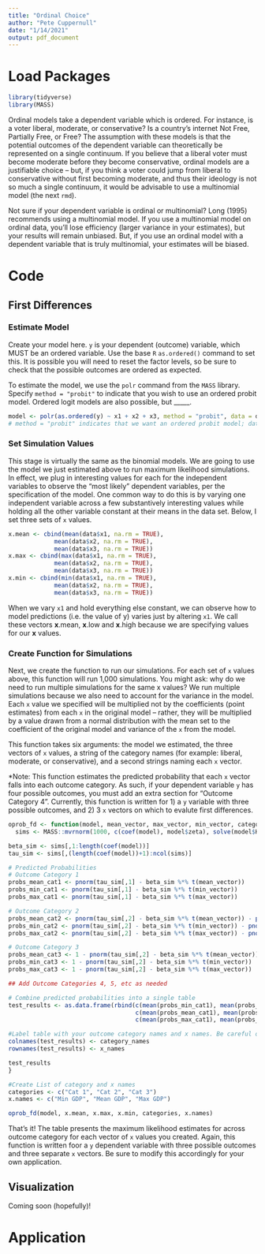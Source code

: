```yaml
---
title: "Ordinal Choice"
author: "Pete Cuppernull"
date: "1/14/2021"
output: pdf_document
---
```


# Load Packages
```r
library(tidyverse)
library(MASS)
```

Ordinal models take a dependent variable which is ordered. For instance, is a voter liberal, moderate, or conservative? Is a country's internet Not Free, Partially Free, or Free? The assumption with these models is that the potential outcomes of the dependent variable can theoretically be represented on a single continuum. If you believe that a liberal voter must become moderate before they become conservative, ordinal models are a justifiable choice -- but, if you think a voter could jump from liberal to conservative without first becoming moderate, and thus their ideology is not so much a single continuum, it would be advisable to use a multinomial model (the next `rmd`). 

Not sure if your dependent variable is ordinal or multinomial? Long (1995) recommends using a multinomial model. If you use a multinomial model on ordinal data, you'll lose efficiency (larger variance in your estimates), but your results will remain unbiased. But, if you use an ordinal model with a dependent variable that is truly multinomial, your estimates will be biased.

# Code

## First Differences

### Estimate Model

Create your model here. `y` is your dependent (outcome) variable, which MUST be an ordered variable. Use the base `R` `as.ordered()` command to set this. It is possible you will need to reset the factor levels, so be sure to check that the possible outcomes are ordered as expected.

To estimate the model, we use the `polr` command from the `MASS` library. Specify `method = "probit"` to indicate that you wish to use an ordered probit model. Ordered logit models are also possible, but _____.

```r
model <- polr(as.ordered(y) ~ x1 + x2 + x3, method = "probit", data = data, Hess = T) # where y is the dependent variable; x1, x2, x3 are the independent variables (add as many as you want)
# method = "probit" indicates that we want an ordered probit model; data is your data frame.
```

### Set Simulation Values

This stage is virtually the same as the binomial models. We are going to use the model we just estimated above to run maximum likelihood simulations. In effect, we plug in interesting values for each for the independent variables to observe the "most likely" dependent variables, per the specification of the model. One common way to do this is by varying one independent variable across a few substantively interesting values while holding all the other variable constant at their means in the data set. Below, I set three sets of `x` values.

```r
x.mean <- cbind(mean(data$x1, na.rm = TRUE), 
             mean(data$x2, na.rm = TRUE),
             mean(data$x3, na.rm = TRUE))
x.max <- cbind(max(data$x1, na.rm = TRUE), 
             mean(data$x2, na.rm = TRUE),
             mean(data$x3, na.rm = TRUE))
x.min <- cbind(min(data$x1, na.rm = TRUE), 
             mean(data$x2, na.rm = TRUE),
             mean(data$x3, na.rm = TRUE))
```

When we vary `x1` and hold everything else constant, we can observe how to model predictions (i.e. the value of y) varies just by altering `x1`. We call these vectors **x**.mean, **x**.low and **x**.high because we are specifying values for our **x** values.

### Create Function for Simulations

Next, we create the function to run our simulations. For each set of `x` values above, this function will run 1,000 simulations. You might ask: why do we need to run multiple simulations for the same x values? We run multiple simulations because we also need to account for the variance in the model. Each `x` value we specified will be multiplied not by the coefficients (point estimates) from each `x` in the original model -- rather, they will be multiplied by a value drawn from a normal distribution with the mean set to the coefficient of the original model and variance of the `x` from the model.

This function takes six arguments: the model we estimated, the three vectors of `x` values, a string of the category names (for example: liberal, moderate, or conservative), and a second strings naming each `x` vector.

*Note: This function estimates the predicted probability that each `x` vector falls into each outcome category. As such, if your dependent variable `y` has four possible outcomes, you must add an extra section for "Outcome Category 4". Currently, this function is written for 1) a `y` variable with three possible outcomes, and 2) 3 `x` vectors on which to evalute first differences.

```r
oprob_fd <- function(model, mean_vector, max_vector, min_vector, category_names, x_names){
  sims <- MASS::mvrnorm(1000, c(coef(model), model$zeta), solve(model$Hessian))

beta_sim <- sims[,1:length(coef(model))]
tau_sim <- sims[,(length(coef(model))+1):ncol(sims)]

# Predicted Probabilities
# Outcome Category 1
probs_mean_cat1 <- pnorm(tau_sim[,1] - beta_sim %*% t(mean_vector))
probs_min_cat1 <- pnorm(tau_sim[,1] - beta_sim %*% t(min_vector))
probs_max_cat1 <- pnorm(tau_sim[,1] - beta_sim %*% t(max_vector))

# Outcome Category 2
probs_mean_cat2 <- pnorm(tau_sim[,2] - beta_sim %*% t(mean_vector)) - pnorm(tau_sim[,1] - beta_sim %*% t(mean_vector))
probs_min_cat2 <- pnorm(tau_sim[,2] - beta_sim %*% t(min_vector)) - pnorm(tau_sim[,1] - beta_sim %*% t(min_vector))
probs_max_cat2 <- pnorm(tau_sim[,2] - beta_sim %*% t(max_vector)) - pnorm(tau_sim[,1] - beta_sim %*% t(max_vector))

# Outcome Category 3
probs_mean_cat3 <- 1 - pnorm(tau_sim[,2] - beta_sim %*% t(mean_vector)) 
probs_min_cat3 <- 1 - pnorm(tau_sim[,2] - beta_sim %*% t(min_vector)) 
probs_max_cat3 <- 1 - pnorm(tau_sim[,2] - beta_sim %*% t(max_vector)) 

## Add Outcome Categories 4, 5, etc as needed

# Combine predicted probabilities into a single table
test_results <- as.data.frame(rbind(c(mean(probs_min_cat1), mean(probs_min_cat2), mean(probs_min_cat3)),
                                    c(mean(probs_mean_cat1), mean(probs_mean_cat2), mean(probs_mean_cat3)),
                                    c(mean(probs_max_cat1), mean(probs_max_cat2), mean(probs_max_cat3))))

#Label table with your outcome category names and x names. Be careful of ordering!
colnames(test_results) <- category_names
rownames(test_results) <- x_names

test_results
}

#Create List of category and x names
categories <- c("Cat 1", "Cat 2", "Cat 3")
x.names <- c("Min GDP", "Mean GDP", "Max GDP")

oprob_fd(model, x.mean, x.max, x.min, categories, x.names)
```

That's it! The table presents the maximum likelihood estimates for across outcome category for each vector of `x` values you created. Again, this function is written foor a `y` dependent variable with three possible outcomes and three separate `x` vectors. Be sure to modify this accordingly for your own application.

## Visualization
Coming soon (hopefully)!

# Application